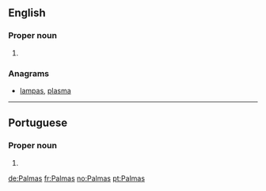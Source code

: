 {{also|palmas}}
==English==

===Proper noun===
{{en-proper noun}}

# {{place:Palmas, TO, BR|en}}

===Anagrams===
* [[lampas#English|lampas]], [[plasma#English|plasma]]

----

==Portuguese==

===Proper noun===
{{pt-proper noun}}

# {{place:Palmas, TO, BR|pt|Palmas}}

[[de:Palmas]]
[[fr:Palmas]]
[[no:Palmas]]
[[pt:Palmas]]